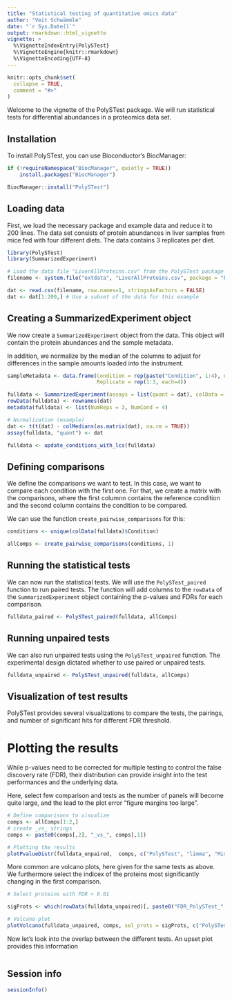 ```yaml
---
title: "Statistical testing of quantitative omics data"
author: "Veit Schwämmle"
date: "`r Sys.Date()`"
output: rmarkdown::html_vignette
vignette: >
  %\VignetteIndexEntry{PolySTest}
  %\VignetteEngine{knitr::rmarkdown}
  %\VignetteEncoding{UTF-8}
---
```


```r
knitr::opts_chunk$set(
  collapse = TRUE,
  comment = "#>"
)
```

Welcome to the vignette of the PolySTest package. We will run statistical tests for differential abundances in a proteomics data set. 

## Installation

To install PolySTest, you can use Bioconductor's BiocManager:

```r
if (!requireNamespace("BiocManager", quietly = TRUE))
    install.packages("BiocManager")

BiocManager::install("PolySTest")
```

## Loading data
First, we load the necessary package and example data and reduce it to 200
lines. The data set consists of protein abundances in liver samples from mice
fed with four different diets. The data contains 3 replicates per diet.

```r
library(PolySTest)
library(SummarizedExperiment)

# Load the data file "LiverAllProteins.csv" from the PolySTest package
filename <- system.file("extdata", "LiverAllProteins.csv", package = "PolySTest")

dat <- read.csv(filename, row.names=1, stringsAsFactors = FALSE)
dat <- dat[1:200,] # Use a subset of the data for this example
```

## Creating a SummarizedExperiment object
We now create a `SummarizedExperiment` object from the data. This object will
contain the protein abundances and the sample metadata.

In addition, we normalize by the median of the columns to adjust for differences
in the sample amounts loaded into the instrument.

```r


sampleMetadata <- data.frame(Condition = rep(paste("Condition", 1:4), each=3),
                             Replicate = rep(1:3, each=4))

fulldata <- SummarizedExperiment(assays = list(quant = dat), colData = sampleMetadata)
rowData(fulldata) <- rownames(dat)
metadata(fulldata) <- list(NumReps = 3, NumCond = 4)

# Normalization (example)
dat <- t(t(dat) - colMedians(as.matrix(dat), na.rm = TRUE))
assay(fulldata, "quant") <- dat

fulldata <- update_conditions_with_lcs(fulldata)
```

## Defining comparisons
We define the comparisons we want to test. In this case, we want to compare
each condition with the first one. For that, we create a matrix with the
comparisons, where the first columnn contains the reference condition and the
second column contains the condition to be compared.

We can use the function `create_pairwise_comparisons` for this:


```r
conditions <- unique(colData(fulldata)$Condition)

allComps <- create_pairwise_comparisons(conditions, 1)
```

## Running the statistical tests
We can now run the statistical tests. We will use the `PolySTest_paired` function
to run paired tests. The function will add columns to the `rowData` of the
`SummarizedExperiment` object containing the p-values and FDRs for each comparison.

```r
fulldata_paired <- PolySTest_paired(fulldata, allComps)

```

## Running unpaired tests
We can also run unpaired tests using the `PolySTest_unpaired` function. The 
experimental design dictated whether to use paired or unpaired tests.

```r
fulldata_unpaired <- PolySTest_unpaired(fulldata, allComps)

```

## Visualization of test results
PolySTest provides several visualizations to compare the tests, the pairings, and 
number of significant hits for different FDR threshold.

# Plotting the results

While p-values need to be corrected for multiple testing to control the false
discovery rate (FDR), their distribution can provide insight into the 
test performances and the underlying data.

Here, select few comparison and tests as the number of panels will become quite
large, and the lead to the plot error "figure margins too large".

```r
# Define comparisons to visualize
comps <- allComps[1:2,]
# create _vs_ strings
comps <- paste0(comps[,2], "_vs_", comps[,1])

# Plotting the results
plotPvalueDistr(fulldata_unpaired,  comps, c("PolySTest", "limma", "Miss test"))
```

More common are volcano plots, here given for the same tests as above. We furthermore 
select the indicex of the proteins most significantly changing in the first comparison.

```r
# Select proteins with FDR < 0.01

sigProts <- which(rowData(fulldata_unpaired)[, paste0("FDR_PolySTest_", comps[1])] < 0.01)

# Volcano plot
plotVolcano(fulldata_unpaired, comps, sel_prots = sigProts, c("PolySTest", "limma", "Miss test"))
```

Now let's look into the overlap between the different tests. An upset plot
provides this information 

```r

```


## Session info
```r
sessionInfo()

```
